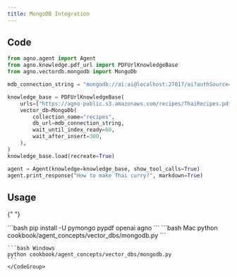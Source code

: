 ```yaml
---
title: MongoDB Integration
---
```


## Code

```python cookbook/agent_concepts/vector_dbs/mongodb.py
from agno.agent import Agent
from agno.knowledge.pdf_url import PDFUrlKnowledgeBase
from agno.vectordb.mongodb import MongoDb

mdb_connection_string = "mongodb://ai:ai@localhost:27017/ai?authSource=admin"

knowledge_base = PDFUrlKnowledgeBase(
    urls=["https://agno-public.s3.amazonaws.com/recipes/ThaiRecipes.pdf"],
    vector_db=MongoDb(
        collection_name="recipes",
        db_url=mdb_connection_string,
        wait_until_index_ready=60,
        wait_after_insert=300,
    ),
)
knowledge_base.load(recreate=True)

agent = Agent(knowledge=knowledge_base, show_tool_calls=True)
agent.print_response("How to make Thai curry?", markdown=True)
```

## Usage

<Steps>
  <Snippet file="create-venv-step.mdx" />

{" "}

<Step title="Install libraries">
  ```bash pip install -U pymongo pypdf openai agno ```
</Step>

  <Step title="Run Agent">
    <CodeGroup>
    ```bash Mac
    python cookbook/agent_concepts/vector_dbs/mongodb.py
    ```

    ```bash Windows
    python cookbook/agent_concepts/vector_dbs/mongodb.py
    ```
    </CodeGroup>

  </Step>
</Steps>

